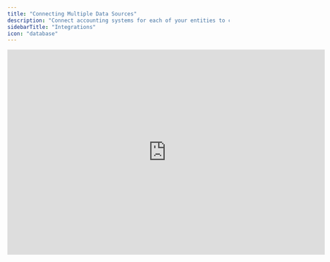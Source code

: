 ```yaml
---
title: "Connecting Multiple Data Sources"
description: "Connect accounting systems for each of your entities to consolidate actuals."
sidebarTitle: "Integrations"
icon: "database"
---
```


<iframe width="720" height="466" src="https://www.loom.com/embed/9408ec4f838e472cb7a5754a9f2bddda?sid=67cc8064-849b-4788-a826-b05dd9caaea4" frameborder="0" webkitallowfullscreen mozallowfullscreen allowfullscreen />

## Overview

To consolidate actuals across multiple legal entities, begin by connecting each entity’s accounting system. This process lets you automatically pull financial data from each source and unify your general ledger accounts for consolidated reporting.

## Basics

### Connect your accounting systems

To link Francis with your accounting system, go to **Settings > Organization > Integrations**. This page displays all available options, including these five native integrations:

* Visma e-conomic

* Microsoft Dynamics 365 Business Central

* Intuit Quickbooks Online

* Oracle Netsuite

* Xero

Select the integration that matches the accounting system for the entity you want to connect. If your system isn’t listed among the native integrations, see the section on non-supported systems below.

<Tip>
  If multiple entities use the same accounting system, repeat the connection steps for each one. For certain systems, having the correct entity already selected in another browser tab before you start the connection process can make setup easier.
</Tip>

#### Non-supported systems

When an entity’s accounting system isn’t supported by Francis’ native integrations, you can still bring in actuals through one of these methods:

1. **Google Sheets Integration**: Import trial balances (or detailed transactions, if desired) using our Google Sheets integration. This method reduces manual input errors, supports larger data sets, and allows you to drill down into individual transactions, which is especially helpful for variance analysis.

2. **Manual entry**: Copy and paste or directly input monthly aggregates into your financial model. This approach is best for very small volumes of data, as there is no ability to import individual transactions or leverage drill-down features.

### Currency conversion

If any entity operates in a different base currency—or if your base currency differs from your preferred reporting currency—you can easily convert actuals at import. This ensures that all transactions display in a single target currency, simplifying your consolidated reporting and analysis.